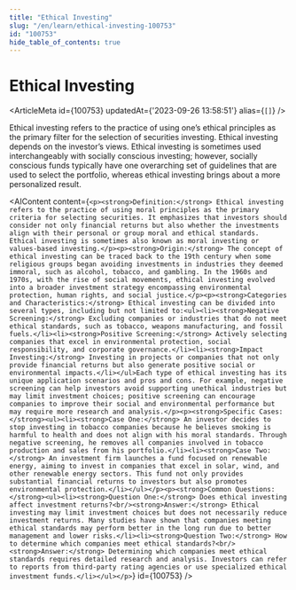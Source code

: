 ```yaml
---
title: "Ethical Investing"
slug: "/en/learn/ethical-investing-100753"
id: "100753"
hide_table_of_contents: true
---
```



# Ethical Investing

<ArticleMeta id={100753} updatedAt={'2023-09-26 13:58:51'} alias={`[]`} />
<div className='border-solid border-b border-t-0 my-4 border-[var(--ifm-color-gray-300)]' />

Ethical investing refers to the practice of using one’s ethical principles as the primary filter for the selection of securities investing. Ethical investing depends on the investor’s views. Ethical investing is sometimes used interchangeably with socially conscious investing; however, socially conscious funds typically have one overarching set of guidelines that are used to select the portfolio, whereas ethical investing brings about a more personalized result.

<AIContent content={`<p><strong>Definition:</strong> Ethical investing refers to the practice of using moral principles as the primary criteria for selecting securities. It emphasizes that investors should consider not only financial returns but also whether the investments align with their personal or group moral and ethical standards. Ethical investing is sometimes also known as moral investing or values-based investing.</p><p><strong>Origin:</strong> The concept of ethical investing can be traced back to the 19th century when some religious groups began avoiding investments in industries they deemed immoral, such as alcohol, tobacco, and gambling. In the 1960s and 1970s, with the rise of social movements, ethical investing evolved into a broader investment strategy encompassing environmental protection, human rights, and social justice.</p><p><strong>Categories and Characteristics:</strong> Ethical investing can be divided into several types, including but not limited to:<ul><li><strong>Negative Screening:</strong> Excluding companies or industries that do not meet ethical standards, such as tobacco, weapons manufacturing, and fossil fuels.</li><li><strong>Positive Screening:</strong> Actively selecting companies that excel in environmental protection, social responsibility, and corporate governance.</li><li><strong>Impact Investing:</strong> Investing in projects or companies that not only provide financial returns but also generate positive social or environmental impacts.</li></ul>Each type of ethical investing has its unique application scenarios and pros and cons. For example, negative screening can help investors avoid supporting unethical industries but may limit investment choices; positive screening can encourage companies to improve their social and environmental performance but may require more research and analysis.</p><p><strong>Specific Cases:</strong><ul><li><strong>Case One:</strong> An investor decides to stop investing in tobacco companies because he believes smoking is harmful to health and does not align with his moral standards. Through negative screening, he removes all companies involved in tobacco production and sales from his portfolio.</li><li><strong>Case Two:</strong> An investment firm launches a fund focused on renewable energy, aiming to invest in companies that excel in solar, wind, and other renewable energy sectors. This fund not only provides substantial financial returns to investors but also promotes environmental protection.</li></ul></p><p><strong>Common Questions:</strong><ul><li><strong>Question One:</strong> Does ethical investing affect investment returns?<br/><strong>Answer:</strong> Ethical investing may limit investment choices but does not necessarily reduce investment returns. Many studies have shown that companies meeting ethical standards may perform better in the long run due to better management and lower risks.</li><li><strong>Question Two:</strong> How to determine which companies meet ethical standards?<br/><strong>Answer:</strong> Determining which companies meet ethical standards requires detailed research and analysis. Investors can refer to reports from third-party rating agencies or use specialized ethical investment funds.</li></ul></p>`} id={100753} />
